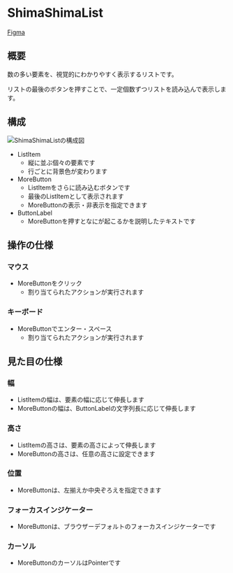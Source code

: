 
<Meta title="Components/ShimaShimaList" of={ShimaShimaListStories} />

# ShimaShimaList

[Figma](https://www.figma.com/file/73iDlwTUsZNgarlcz2n2Mz/Anatomy%E3%81%AE%E5%9B%B3?node-id=601%3A1071)

## 概要

数の多い要素を、視覚的にわかりやすく表示するリストです。

リストの最後のボタンを押すことで、一定個数ずつリストを読み込んで表示します。

## 構成

<img src={anatomy} alt="ShimaShimaListの構成図" />

- ListItem
  - 縦に並ぶ個々の要素です
  - 行ごとに背景色が変わります
- MoreButton
  - ListItemをさらに読み込むボタンです
  - 最後のListItemとして表示されます
  - MoreButtonの表示・非表示を指定できます
- ButtonLabel
  - MoreButtonを押すとなにが起こるかを説明したテキストです

## 操作の仕様

### マウス

- MoreButtonをクリック
  - 割り当てられたアクションが実行されます

### キーボード

- MoreButtonでエンター・スペース
  - 割り当てられたアクションが実行されます

## 見た目の仕様

### 幅

- ListItemの幅は、要素の幅に応じて伸長します
- MoreButtonの幅は、ButtonLabelの文字列長に応じて伸長します

### 高さ

- ListItemの高さは、要素の高さによって伸長します
- MoreButtonの高さは、任意の高さに設定できます

### 位置

- MoreButtonは、左揃えか中央ぞろえを指定できます

### フォーカスインジケーター

- MoreButtonは、ブラウザーデフォルトのフォーカスインジケーターです

### カーソル

- MoreButtonのカーソルはPointerです

<Stories />
